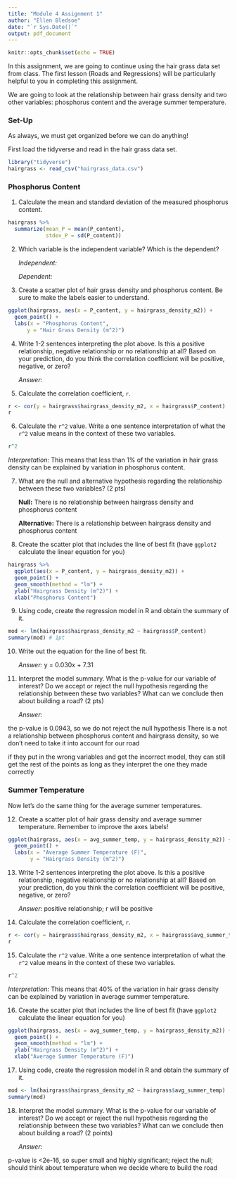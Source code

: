 ```yaml
---
title: "Module 4 Assignment 1"
author: "Ellen Bledsoe"
date: "`r Sys.Date()`"
output: pdf_document
---
```


```r
knitr::opts_chunk$set(echo = TRUE)
```

In this assignment, we are going to continue using the hair grass data set from class. The first lesson (Roads and Regressions) will be particularly helpful to you in completing this assignment.

We are going to look at the relationship between hair grass density and two other variables: phosphorus content and the average summer temperature.

### Set-Up

As always, we must get organized before we can do anything!

First load the tidyverse and read in the hair grass data set.

```r
library("tidyverse")
hairgrass <- read_csv("hairgrass_data.csv")
```

### Phosphorus Content

1.  Calculate the mean and standard deviation of the measured phosphorus content.

```r
hairgrass %>% 
  summarize(mean_P = mean(P_content), 
            stdev_P = sd(P_content))
```

2.  Which variable is the independent variable? Which is the dependent?

    *Independent:*

    *Dependent:*

3.  Create a scatter plot of hair grass density and phosphorus content. Be sure to make the labels easier to understand.

```r
ggplot(hairgrass, aes(x = P_content, y = hairgrass_density_m2)) +
  geom_point() +
  labs(x = "Phosphorus Content",
      y = "Hair Grass Density (m^2)")
```

4.  Write 1-2 sentences interpreting the plot above. Is this a positive relationship, negative relationship or no relationship at all? Based on your prediction, do you think the correlation coefficient will be positive, negative, or zero?

    *Answer:*

5.  Calculate the correlation coefficient, `r`.

```r
r <- cor(y = hairgrass$hairgrass_density_m2, x = hairgrass$P_content)
r
```

6.  Calculate the `r^2` value. Write a one sentence interpretation of what the `r^2` value means in the context of these two variables.

```r
r^2 
```

*Interpretation:* This means that less than 1% of the variation in hair grass density can be explained by variation in phosphorus content.

7.  What are the null and alternative hypothesis regarding the relationship between these two variables? (2 pts)

    **Null:** There is no relationship between hairgrass density and phosphorus content

    **Alternative:** There is a relationship between hairgrass density and phosphorus content

8.  Create the scatter plot that includes the line of best fit (have `ggplot2` calculate the linear equation for you)

```r
hairgrass %>% 
  ggplot(aes(x = P_content, y = hairgrass_density_m2)) +
  geom_point() +
  geom_smooth(method = "lm") +
  ylab("Hairgrass Density (m^2)") +
  xlab("Phosphorus Content") 
```

9. Using code, create the regression model in R and obtain the summary of it.

```r
mod <- lm(hairgrass$hairgrass_density_m2 ~ hairgrass$P_content)
summary(mod) # 1pt
```

10. Write out the equation for the line of best fit.

    *Answer:* y = 0.030x + 7.31

11. Interpret the model summary. What is the p-value for our variable of interest? Do we accept or reject the null hypothesis regarding the relationship between these two variables? What can we conclude then about building a road? (2 pts)

    *Answer:*

the p-value is 0.0943, so we do not reject the null hypothesis There is a not a relationship between phosphorus content and hairgrass density, so we don't need to take it into account for our road

if they put in the wrong variables and get the incorrect model, they can still get the rest of the points as long as they interpret the one they made correctly

### Summer Temperature

Now let's do the same thing for the average summer temperatures.

12. Create a scatter plot of hair grass density and average summer temperature. Remember to improve the axes labels!

```r
ggplot(hairgrass, aes(x = avg_summer_temp, y = hairgrass_density_m2)) +
  geom_point() +
  labs(x = "Average Summer Temperature (F)",
       y = "Hairgrass Density (m^2)")
```

13. Write 1-2 sentences interpreting the plot above. Is this a positive relationship, negative relationship or no relationship at all? Based on your prediction, do you think the correlation coefficient will be positive, negative, or zero?

    *Answer:* positive relationship; r will be positive

14. Calculate the correlation coefficient, `r`.

```r
r <- cor(y = hairgrass$hairgrass_density_m2, x = hairgrass$avg_summer_temp)
r
```

15. Calculate the `r^2` value. Write a one sentence interpretation of what the `r^2` value means in the context of these two variables.

```r
r^2 
```

*Interpretation:* This means that 40% of the variation in hair grass density can be explained by variation in average summer temperature.

16. Create the scatter plot that includes the line of best fit (have `ggplot2` calculate the linear equation for you)

```r
ggplot(hairgrass, aes(x = avg_summer_temp, y = hairgrass_density_m2)) +
  geom_point() +
  geom_smooth(method = "lm") +
  ylab("Hairgrass Density (m^2)") +
  xlab("Average Summer Temperature (F)") 
```

17. Using code, create the regression model in R and obtain the summary of it.

```r
mod <- lm(hairgrass$hairgrass_density_m2 ~ hairgrass$avg_summer_temp)
summary(mod) 
```

18. Interpret the model summary. What is the p-value for our variable of interest? Do we accept or reject the null hypothesis regarding the relationship between these two variables? What can we conclude then about building a road? (2 points)

    *Answer:*

p-value is \<2e-16, so super small and highly significant; reject the null; should think about temperature when we decide where to build the road
